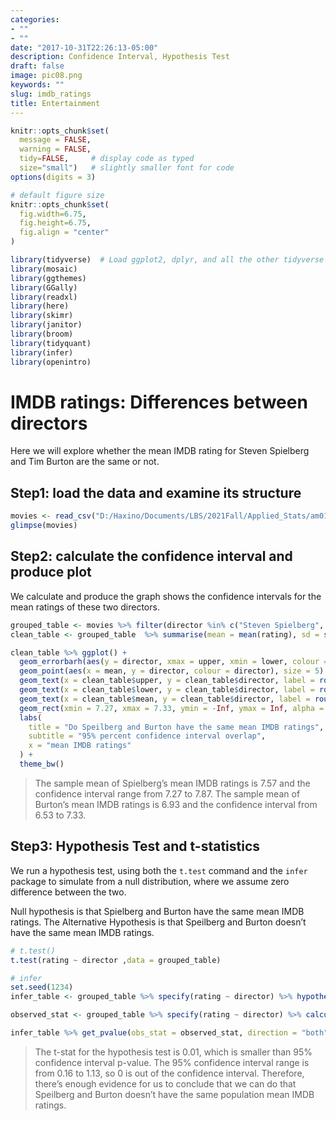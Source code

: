 ```yaml
---
categories:
- ""
- ""
date: "2017-10-31T22:26:13-05:00"
description: Confidence Interval, Hypothesis Test
draft: false
image: pic08.png
keywords: ""
slug: imdb_ratings
title: Entertainment
---
```


```r
knitr::opts_chunk$set(
  message = FALSE, 
  warning = FALSE, 
  tidy=FALSE,     # display code as typed
  size="small")   # slightly smaller font for code
options(digits = 3)

# default figure size
knitr::opts_chunk$set(
  fig.width=6.75, 
  fig.height=6.75,
  fig.align = "center"
)
```


```r
library(tidyverse)  # Load ggplot2, dplyr, and all the other tidyverse packages
library(mosaic)
library(ggthemes)
library(GGally)
library(readxl)
library(here)
library(skimr)
library(janitor)
library(broom)
library(tidyquant)
library(infer)
library(openintro)
```
# IMDB ratings: Differences between directors
Here we will explore whether the mean IMDB rating for Steven Spielberg and Tim Burton are the same or not. 

## Step1: load the data and examine its structure
```r
movies <- read_csv("D:/Haxino/Documents/LBS/2021Fall/Applied_Stats/am01/data/movies.csv")
glimpse(movies)
```
## Step2: calculate the confidence interval and produce plot
We calculate and produce the graph shows the confidence intervals for the mean ratings of these two directors. 
```r
grouped_table <- movies %>% filter(director %in% c("Steven Spielberg", "Tim Burton")) %>% group_by(director)
clean_table <- grouped_table  %>% summarise(mean = mean(rating), sd = sd(rating), sample_size = n(), se = sd/sqrt(sample_size), t_critical = qt(0.975, sample_size -1), lower = mean - t_critical * se, upper = mean + t_critical * se)

clean_table %>% ggplot() + 
  geom_errorbarh(aes(y = director, xmax = upper, xmin = lower, colour = director), width = 0.1, size = 2) +
  geom_point(aes(x = mean, y = director, colour = director), size = 5) + 
  geom_text(x = clean_table$upper, y = clean_table$director, label = round(clean_table$upper,2), vjust = -2, size = 4) +
  geom_text(x = clean_table$lower, y = clean_table$director, label = round(clean_table$lower,2), vjust = -2, size = 4) +
  geom_text(x = clean_table$mean, y = clean_table$director, label = round(clean_table$mean,2), vjust = -2, size = 5) +
  geom_rect(xmin = 7.27, xmax = 7.33, ymin = -Inf, ymax = Inf, alpha = 0.2) +
  labs(
    title = "Do Speilberg and Burton have the same mean IMDB ratings",
    subtitle = "95% percent confidence interval overlap",
    x = "mean IMDB ratings"
  ) +
  theme_bw()
```
>The sample mean of Spielberg's mean IMDB ratings is 7.57 and the confidence interval range from 7.27 to 7.87. The sample mean of Burton's mean IMDB ratings is 6.93 and the confidence interval from 6.53 to 7.33. 


## Step3: Hypothesis Test and t-statistics
We run a hypothesis test, using both the `t.test` command and the `infer` package to simulate from a null distribution, where we assume zero difference between the two.

Null hypothesis is that Spielberg and Burton have the same mean IMDB ratings. The Alternative Hypothesis is that Speilberg and Burton doesn't have the same mean IMDB ratings. 

```r
# t.test()
t.test(rating ~ director ,data = grouped_table)

# infer 
set.seed(1234)
infer_table <- grouped_table %>% specify(rating ~ director) %>% hypothesise(null = "independence") %>% generate(reps = 1000, type = "permute") %>% calculate(stat = "diff in means") 

observed_stat <- grouped_table %>% specify(rating ~ director) %>% calculate(stat = "diff in means")

infer_table %>% get_pvalue(obs_stat = observed_stat, direction = "both")

```
>The t-stat for the hypothesis test is 0.01, which is smaller than 95% confidence interval p-value. The 95% confidence interval range is from 0.16 to 1.13, so 0 is out of the confidence interval. Therefore, there's enough evidence for us to conclude that we can do that Speilberg and Burton doesn't have the same population mean IMDB ratings.

